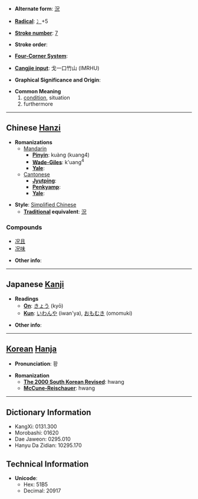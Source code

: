 * '''Alternate form''': [[況]]

* '''[[Wiktionary:Chinese radical index| Radical]]''': [[Wiktionary:Chinese radical index 冫|冫]]+5

* '''[[Wiktionary:Chinese total strokes index|Stroke number]]''': [[Wiktionary:Chinese total strokes index 7|7]]

* '''Stroke order''': 

* '''[[Wiktionary:Chinese four corner index|Four-Corner System]]''': 

* '''[[Wiktionary:Chinese Cangjie index|Cangjie input]]''': 戈一口竹山 (IMRHU)

* '''Graphical Significance and Origin''': 

* '''Common Meaning'''
*# [[condition]], situation
*# furthermore

----

== Chinese [[Hanzi]] ==

* '''Romanizations'''
** [[Mandarin]]
*** '''[[Pinyin]]''': kuàng (kuang4)
*** '''[[Wade-Giles]]''': k'uang<sup>4</sup>
*** '''[[Yale]]''': 
**[[Cantonese]]
***'''[[Jyutping]]''':
***'''[[Penkyamp]]''': 
***'''[[Yale]]''': 

* '''Style''': [[Simplified Chinese]] 
** '''[[Traditional Chinese|Traditional]] equivalent''': [[況]]

===Compounds===
*[[况且]]
*[[况味]]

* '''Other info''': 

----

== Japanese [[Kanji]] ==

* '''Readings'''
** '''[[On]]''': [[きょう]] (kyō)
** '''[[Kun]]''': [[いわんや]] (iwan'ya), [[おもむき]] (omomuki)

* '''Other info''':  

----

== [[Korean]] [[Hanja]] ==

* '''Pronunciation''': 황

* '''Romanization'''
** '''[[The 2000 South Korean Revised Romanization|The 2000 South Korean Revised]]''': hwang
** '''[[McCune-Reischauer]]''': hwang

----

== Dictionary Information ==

* KangXi: 0131.300
* Morobashi: 01620
* Dae Jaweon: 0295.010
* Hanyu Da Zidian: 10295.170

== Technical Information ==

* '''Unicode''':
** Hex: 51B5
** Decimal: 20917